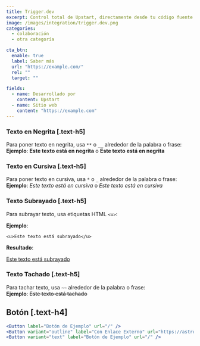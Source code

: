 ```yaml
---
title: Trigger.dev
excerpt: Control total de Upstart, directamente desde tu código fuente
image: /images/integration/trigger.dev.png
categories:
  - colaboración
  - otra categoría

cta_btn:
  enable: true
  label: Saber más
  url: "https://example.com/"
  rel: ""
  target: ""

fields:
  - name: Desarrollado por
    content: Upstart
  - name: Sitio web
    content: "https://example.com"
---
```


<Gallery>
  <GalleryItem
    image_src="/integration/images/1.jpg"
    image_alt="texto alternativo de ejemplo"
    video_src="LXb3EKWsInQ"
    image_source="content-collection"
  />
  <GalleryItem
    width="1/2"
    image_src="/integration/images/2.jpg"
    image_alt="texto alternativo de ejemplo"
    image_source="content-collection"
  />
  <GalleryItem
    width="1/2"
    image_src="/integration/images/3.jpg"
    image_alt="texto alternativo de ejemplo"
    image_source="content-collection"
  />
</Gallery>

### Texto en Negrita [.text-h5]

Para poner texto en negrita, usa `**` o `__` alrededor de la palabra o frase:  
**Ejemplo**: **Este texto está en negrita** o **Este texto está en negrita**

### Texto en Cursiva [.text-h5]

Para poner texto en cursiva, usa `*` o `_` alrededor de la palabra o frase:  
**Ejemplo**: _Este texto está en cursiva_ o _Este texto está en cursiva_

### Texto Subrayado [.text-h5]

Para subrayar texto, usa etiquetas HTML `<u>`:

**Ejemplo**:

`<u>Este texto está subrayado</u>`

**Resultado**:

<u>Este texto está subrayado</u>

### Texto Tachado [.text-h5]

Para tachar texto, usa `~~` alrededor de la palabra o frase:  
**Ejemplo**: ~~Este texto está tachado~~

## Botón [.text-h4]

```jsx
<Button label="Botón de Ejemplo" url="/" />
<Button variant="outline" label="Con Enlace Externo" url="https://astro.build" />
<Button variant="text" label="Botón de Ejemplo" url="/" />
```

